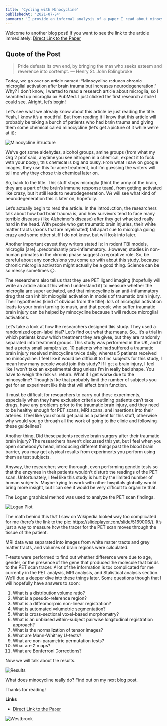 ```yaml
---
title: 'Cycling with Minocycline'
publishedAt: '2021-07-24'
summary: 'I provide an informal analysis of a paper I read about minocycline and its effect on patients with traumatic brain injuries.'
---
```


Welcome to another blog post!
If you want to see the link to the article immediately: [Direct Link to the Paper](https://doi.org/10.1093/brain/awx339)

## Quote of the Post
> Pride defeats its own end, by bringing the man who seeks esteem and reverence into contempt. —  Henry St. John Bolingbroke

Today, we go over an article named: “Minocycline reduces chronic microglial activation after brain trauma but increases neurodegeneration.” Why? I don’t know, I wanted to read a research article about microglia, so I searched up microglia on PubMed. I just clicked the first research article I could see. Alright, let’s begin!

Let’s see what we already know about this article by just reading the title. Yeah, I know it’s a mouthful. But from reading it I know that this article will probably be taking a bunch of patients who had brain trauma and giving them some chemical called minocycline (let’s get a picture of it while we’re at it):

![Minocycline Structure](/images/mino_struct.png)

We’ve got some aldehydes, alcohol groups, amine groups (from what my Org 2 prof said, anytime you see nitrogen in a chemical, expect it to fuck with your body), this chemical is big and bulky. From what I saw on google images, they use this for acne treatment, but I’m guessing the writers will tell me why they chose this chemical later on.

So, back to the title. This stuff stops microglia (think the army of the brain, they are a part of the brain’s immune response team), from getting activated like crazy, but it still leads to neurodegeneration. We will see what kind of neurodegeneration this is later on, hopefully.

Let’s actually begin to read the article. In the introduction, the researchers talk about how bad brain trauma is, and how survivors tend to face many terrible diseases (like Alzheimer’s disease) after they get whacked really hard in the head. With people who get traumatic brain injuries, their white matter tracts (axons that are myelinated) fall apart due to microglia going crazy and some other stuff I do not know, but will look into later. 

Another important caveat they writers stated is: In rodent TBI models, microglia [are]…predominantly pro-inflammatory…However, studies in non-human primates in the
chronic phase suggest a reparative role. So, be careful about any conclusions you come up with about this study, because chronic microglia activation might actually be a good thing. Science can be so messy sometimes ☹. 

The researchers also tell us that they use PET ligand imaging (hopefully will write an article about this when I understand it) to measure whether the microglia are super activated, and that minocycline is an anti-inflammatory drug that can inhibit microglial activation in models of traumatic brain injury. Their hypotheses (kind of obvious from the title): lots of microglial activation leads to your brain turning to mush, and that people who suffer traumatic brain injury can be helped by minocycline because it will reduce microglial activations.

Let’s take a look at how the researchers designed this study. They used a randomized open-label trial? Let’s find out what that means. So…it’s a trial in which patients know which treatment they are given, but they are randomly separated into treatment groups. This study was performed in the UK, and it had a pretty small sample size. 10 patients who had suffered a traumatic brain injury received minocycline twice daily, whereas 5 patients received no minocycline. I feel like it would be difficult to find subjects for this study, I mean how many people would join this study? If I get a brain injury, I feel like I won’t take an experimental drug unless I’m in really bad shape. You have to weigh the risk vs. return. What if I get worse due to the minocycline? Thoughts like that probably limit the number of subjects you get for an experiment like this that will affect brain function.

It must be difficult for researchers to carry out these experiments, especially when they have exclusion criteria outlining patients can’t take drugs, have any problems prior to the traumatic brain injury, and they need to be healthy enough for PET scans, MRI scans, and insertions into their arteries. I feel like you should get paid as a patient for this stuff, otherwise why would you go through all the work of going to the clinic and following these guidelines? 

Another thing. Did these patients receive brain surgery after their traumatic brain injury? The researchers haven’t discussed this yet, but I feel when you open somebody’s head, introducing different things past the blood brain barrier, you may get atypical results from experiments you perform using them as test subjects.

Anyway, the researchers were thorough, even performing genetic tests so that the enzymes in their patients wouldn’t disturb the readings of the PET scan. Unfortunately, I feel like this study is hurt by the limited number of human subjects. Maybe trying to work with other hospitals globally would bring more insight, but I can see it would be very difficult to organize that.

The Logan graphical method was used to analyze the PET scan findings.

![Logan Plot](/images/loganplot.jpg)

The math behind this that I saw on Wikipedia looked way too complicated for me (here’s the link to the pic: https://slideplayer.com/slide/5169006/).  It’s just a way to measure how the tracer for the PET scan moves through the tissue of the patient.

MRI data was separated into images from white matter tracts and grey matter tracts, and volumes of brain regions were calculated. 
 
T-tests were performed to find out whether difference were due to age, gender, or the presence of the gene that produced the molecule that binds to the PET scan tracer. 
A lot of the information is too complicated for me currently in the PET analysis, MRI analysis, and Statistical analysis section. We’ll due a deeper dive into these things later. Some questions though that I will hopefully have answers to soon: 

1.	What is a distribution volume ratio? 
2.	What is a pseudo-reference region?
3.	What is a diffeomorphic non-linear registration?
4.	What is automated volumetric segmentation?
5.	What is cross-sectional voxel-based morphometry?
6.	What is an unbiased within-subject pairwise longitudinal registration approach?
7.	 What is the normalization of tensor images?
8.	What are Mann-Whitney U-tests?
9.	What are non-parametric permutation tests?
10.	What are Z maps?
11.	What are Bonferroni Corrections?

Now we will talk about the results.

![Results](/images/result.gif)

What does minocycline really do? Find out on my next blog post.

Thanks for reading!

**Links**
- [Direct Link to the Paper](https://doi.org/10.1093/brain/awx339)

![Westbrook](/images/dancing.gif)
